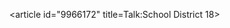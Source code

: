 <article id="9966172" title=Talk:School District 18>
	<talkpage id="9966172" title="Talk:School District 18">
{{WikiProject Canada|nb=yes|class=List|importance=Low|education=yes}}
	</talkpage>
</article>